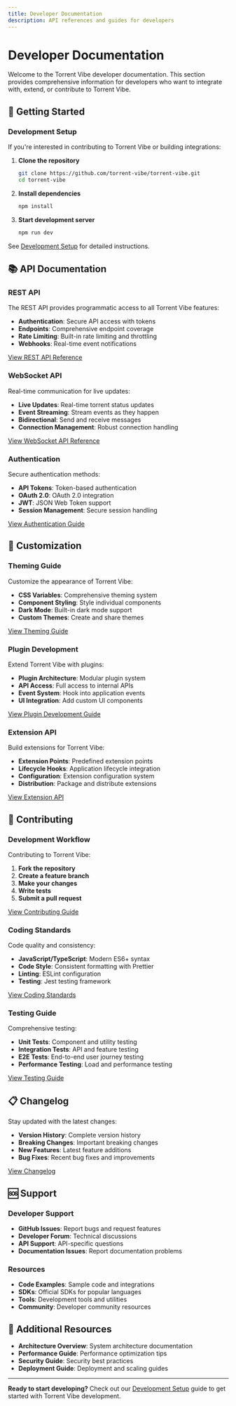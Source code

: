 ```yaml
---
title: Developer Documentation
description: API references and guides for developers
---
```


# Developer Documentation

Welcome to the Torrent Vibe developer documentation. This section provides comprehensive information for developers who want to integrate with, extend, or contribute to Torrent Vibe.

## 🚀 Getting Started

### Development Setup

If you're interested in contributing to Torrent Vibe or building integrations:

1. **Clone the repository**
   ```bash
   git clone https://github.com/torrent-vibe/torrent-vibe.git
   cd torrent-vibe
   ```

2. **Install dependencies**
   ```bash
   npm install
   ```

3. **Start development server**
   ```bash
   npm run dev
   ```

See [Development Setup](contributing/development-setup) for detailed instructions.

## 📚 API Documentation

### REST API

The REST API provides programmatic access to all Torrent Vibe features:

- **Authentication**: Secure API access with tokens
- **Endpoints**: Comprehensive endpoint coverage
- **Rate Limiting**: Built-in rate limiting and throttling
- **Webhooks**: Real-time event notifications

[View REST API Reference](api-reference/rest-api)

### WebSocket API

Real-time communication for live updates:

- **Live Updates**: Real-time torrent status updates
- **Event Streaming**: Stream events as they happen
- **Bidirectional**: Send and receive messages
- **Connection Management**: Robust connection handling

[View WebSocket API Reference](api-reference/websocket-api)

### Authentication

Secure authentication methods:

- **API Tokens**: Token-based authentication
- **OAuth 2.0**: OAuth 2.0 integration
- **JWT**: JSON Web Token support
- **Session Management**: Secure session handling

[View Authentication Guide](api-reference/authentication)

## 🔧 Customization

### Theming Guide

Customize the appearance of Torrent Vibe:

- **CSS Variables**: Comprehensive theming system
- **Component Styling**: Style individual components
- **Dark Mode**: Built-in dark mode support
- **Custom Themes**: Create and share themes

[View Theming Guide](customization/theming-guide)

### Plugin Development

Extend Torrent Vibe with plugins:

- **Plugin Architecture**: Modular plugin system
- **API Access**: Full access to internal APIs
- **Event System**: Hook into application events
- **UI Integration**: Add custom UI components

[View Plugin Development Guide](customization/plugin-development)

### Extension API

Build extensions for Torrent Vibe:

- **Extension Points**: Predefined extension points
- **Lifecycle Hooks**: Application lifecycle integration
- **Configuration**: Extension configuration system
- **Distribution**: Package and distribute extensions

[View Extension API](customization/extension-api)

## 🤝 Contributing

### Development Workflow

Contributing to Torrent Vibe:

1. **Fork the repository**
2. **Create a feature branch**
3. **Make your changes**
4. **Write tests**
5. **Submit a pull request**

[View Contributing Guide](contributing/)

### Coding Standards

Code quality and consistency:

- **JavaScript/TypeScript**: Modern ES6+ syntax
- **Code Style**: Consistent formatting with Prettier
- **Linting**: ESLint configuration
- **Testing**: Jest testing framework

[View Coding Standards](contributing/coding-standards)

### Testing Guide

Comprehensive testing:

- **Unit Tests**: Component and utility testing
- **Integration Tests**: API and feature testing
- **E2E Tests**: End-to-end user journey testing
- **Performance Testing**: Load and performance testing

[View Testing Guide](contributing/testing)

## 📋 Changelog

Stay updated with the latest changes:

- **Version History**: Complete version history
- **Breaking Changes**: Important breaking changes
- **New Features**: Latest feature additions
- **Bug Fixes**: Recent bug fixes and improvements

[View Changelog](changelog)

## 🆘 Support

### Developer Support

- **GitHub Issues**: Report bugs and request features
- **Developer Forum**: Technical discussions
- **API Support**: API-specific questions
- **Documentation Issues**: Report documentation problems

### Resources

- **Code Examples**: Sample code and integrations
- **SDKs**: Official SDKs for popular languages
- **Tools**: Development tools and utilities
- **Community**: Developer community resources

## 📖 Additional Resources

- **Architecture Overview**: System architecture documentation
- **Performance Guide**: Performance optimization tips
- **Security Guide**: Security best practices
- **Deployment Guide**: Deployment and scaling guides

---

**Ready to start developing?** Check out our [Development Setup](contributing/development-setup) guide to get started with Torrent Vibe development.